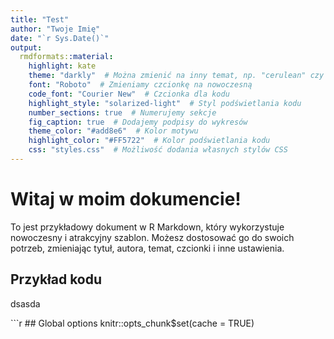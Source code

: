 ```yaml
---
title: "Test"
author: "Twoje Imię"
date: "`r Sys.Date()`"
output:
  rmdformats::material:
    highlight: kate
    theme: "darkly"  # Można zmienić na inny temat, np. "cerulean" czy "darkly"
    font: "Roboto"  # Zmieniamy czcionkę na nowoczesną
    code_font: "Courier New"  # Czcionka dla kodu
    highlight_style: "solarized-light"  # Styl podświetlania kodu
    number_sections: true  # Numerujemy sekcje
    fig_caption: true  # Dodajemy podpisy do wykresów
    theme_color: "#add8e6"  # Kolor motywu
    highlight_color: "#FF5722"  # Kolor podświetlania kodu
    css: "styles.css"  # Możliwość dodania własnych stylów CSS
---
```


# Witaj w moim dokumencie!

To jest przykładowy dokument w R Markdown, który wykorzystuje nowoczesny i atrakcyjny szablon. Możesz dostosować go do swoich potrzeb, zmieniając tytuł, autora, temat, czcionki i inne ustawienia.

## Przykład kodu
dsasda

```r
## Global options
knitr::opts_chunk$set(cache = TRUE)